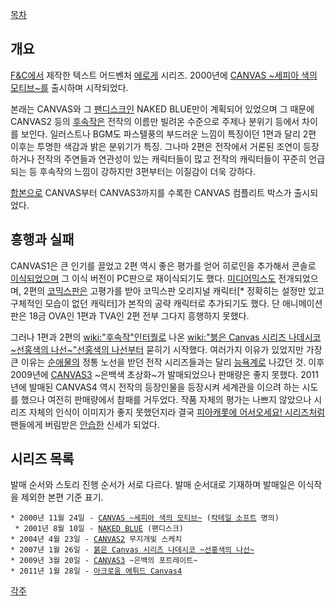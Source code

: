 [[목차]]
== 개요 ==
[[F&C]]에서 제작한 텍스트 어드벤처 [[에로게]] 시리즈. 2000년에 [[CANVAS ~세피아 색의 모티브~]]를 출시하며 시작되었다.

본래는 CANVAS와 그 [[팬디스크]]인 NAKED BLUE만이 계획되어 있었으며 그 때문에 CANVAS2 등의 [[후속작]]은 전작의 이름만 빌려온 수준으로 주제나 분위기 등에서 차이를 보인다. 일러스트나 BGM도 파스텔풍의 부드러운 느낌이 특징이던 1편과 달리 2편 이후는 투명한 색감과 밝은 분위기가 특징. 그나마 2편은 전작에서 거론된 조연이 등장하거나 전작의 주연들과 연관성이 있는 캐릭터들이 많고 전작의 캐릭터들이 꾸준히 언급되는 등 후속작의 느낌이 강하지만 3편부터는 이질감이 더욱 강하다.

[[합본]]으로 CANVAS부터 CANVAS3까지를 수록한 CANVAS 컴플리트 박스가 출시되었다.

== 흥행과 실패 ==
CANVAS1은 큰 인기를 끌었고 2편 역시 좋은 평가를 얻어 히로인을 추가해서 콘솔로 [[이식]]되었으며 그 이식 버전이 PC판으로 재이식되기도 했다.
[[미디어믹스]]도 전개되었으며, 2편의 [[코믹스판]]은 고평가를 받아 코믹스판 오리지널 캐릭터[* 정확히는 설정만 있고 구체적인 모습이 없던 캐릭터]가 본작의 공략 캐릭터로 추가되기도 했다. 단 애니메이션판은 18금 OVA인 1편과 TVA인 2편 전부 그다지 흥행하지 못했다. 

그러나 1편과 2편의 [[wiki:"후속작"인터퀄]]로 나온 [[wiki:"붉은 Canvas 시리즈 나데시코 ~선홍색의 나선~"선홍색의 나선]]부터 묻히기 시작했다. 여러가지 이유가 있었지만 가장 큰 이유는 [[순애물]]의 정통 노선을 받던 전작 시리즈들과는 달리 [[능욕]]계로 나갔던 것.
이후 2009년에 [[CANVAS3]] ~은백색 초상화~가 발매되었으나 판매량은 좋지 못했다. 2011년에 발매된 CANVAS4 역시 전작의 등장인물을 등장시켜 세계관을 이으려 하는 시도를 했으나 여전히 판매량에서 참패를 거두었다. 작품 자체의 평가는 나쁘지 않았으나 시리즈 자체의 인식이 이미지가 좋지 못했던지라 결국 [[피아캐롯에 어서오세요! 시리즈]]처럼 팬들에게 버림받은 [[안습]]한 신세가 되었다.

== 시리즈 목록 ==
발매 순서와 스토리 진행 순서가 서로 다르다. 발매 순서대로 기재하며 발매일은 이식작을 제외한 본편 기준 표기.

 * 2000년 11월 24일 - [[CANVAS ~세피아 색의 모티브~]] ([[칵테일 소프트]] 명의)
  * 2001년 8월 10일 - [[NAKED BLUE]] (팬디스크)
 * 2004년 4월 23일 - [[CANVAS2]] 무지개빛 스케치
 * 2007년 1월 26일 - [[붉은 Canvas 시리즈 나데시코 ~선홍색의 나선~]] 
 * 2009년 3월 20일 - [[CANVAS3]] ~은백의 포트레이트~
 * 2011년 1월 28일 - [[아크로움 에튀드 Canvas4]]

[[각주]]

